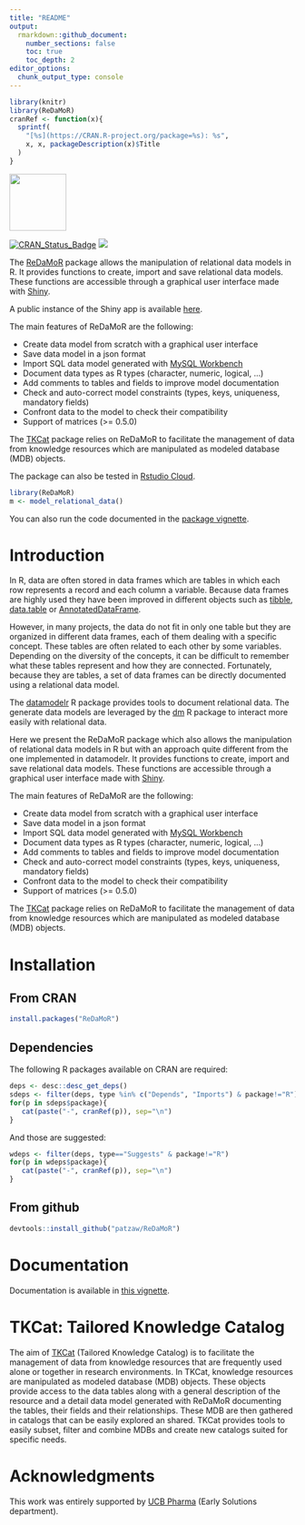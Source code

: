```yaml
---
title: "README"
output:
  rmarkdown::github_document:
    number_sections: false
    toc: true
    toc_depth: 2
editor_options: 
  chunk_output_type: console
---
```


```r
library(knitr)
library(ReDaMoR)
cranRef <- function(x){
  sprintf(
    "[%s](https://CRAN.R-project.org/package=%s): %s",
    x, x, packageDescription(x)$Title
  )
}
```

<img src="https://github.com/patzaw/ReDaMoR/raw/master/supp/logo/ReDaMoR.png" width="100px"/>

[![CRAN_Status_Badge](https://www.r-pkg.org/badges/version/ReDaMoR)](https://cran.r-project.org/package=ReDaMoR)
[![](https://cranlogs.r-pkg.org/badges/ReDaMoR)](https://cran.r-project.org/package=ReDaMoR)

The [ReDaMoR](https://patzaw.github.io/ReDaMoR/) package allows the manipulation
of relational data models in R. It
provides functions to create, import and save relational data models. These
functions are accessible through a graphical user interface made with
[Shiny](https://shiny.posit.co/).

A public instance of the Shiny app is available
[here](https://pgodard.shinyapps.io/ReDaMoR).

The main features of ReDaMoR are the following:

-   Create data model from scratch with a graphical user interface
-   Save data model in a json format
-   Import SQL data model generated with [MySQL
    Workbench](https://www.mysql.com/products/workbench/)
-   Document data types as R types (character, numeric, logical, ...)
-   Add comments to tables and fields to improve model documentation
-   Check and auto-correct model constraints (types, keys, uniqueness, mandatory
    fields)
-   Confront data to the model to check their compatibility
-   Support of matrices (\>= 0.5.0)

The [TKCat](https://patzaw.github.io/TKCat/) package relies on ReDaMoR to
facilitate the management of data from knowledge resources which are manipulated
as modeled database (MDB) objects.

The package can also be tested in [Rstudio
Cloud](https://rstudio.cloud/project/1033803).

```r
library(ReDaMoR)
m <- model_relational_data()
```

You can also run the code documented in the [package
vignette](https://patzaw.github.io/ReDaMoR/articles/ReDaMoR.html).

# Introduction

In R, data are often stored in data frames which are tables in which each row
represents a record and each column a variable. Because data frames are highly
used they have been improved in different objects such as
[tibble](https://tibble.tidyverse.org/),
[data.table](https://rdatatable.gitlab.io/data.table/) or
[AnnotatedDataFrame](https://bioconductor.org/packages/release/bioc/html/Biobase.html).

However, in many projects, the data do not fit in only one table but they are
organized in different data frames, each of them dealing with a specific
concept. These tables are often related to each other by some variables.
Depending on the diversity of the concepts, it can be difficult to remember what
these tables represent and how they are connected. Fortunately, because they are
tables, a set of data frames can be directly documented using a relational data
model.

The [datamodelr](https://github.com/bergant/datamodelr) R package provides tools
to document relational data. The generate data models are leveraged by the
[dm](https://github.com/cynkra/dm) R package to interact more easily with
relational data.

Here we present the ReDaMoR package which also allows the manipulation of
relational data models in R but with an approach quite different from the one
implemented in datamodelr. It provides functions to create, import and save
relational data models. These functions are accessible through a graphical user
interface made with [Shiny](https://shiny.posit.co/).

The main features of ReDaMoR are the following:

-   Create data model from scratch with a graphical user interface
-   Save data model in a json format
-   Import SQL data model generated with [MySQL
    Workbench](https://www.mysql.com/products/workbench/)
-   Document data types as R types (character, numeric, logical, ...)
-   Add comments to tables and fields to improve model documentation
-   Check and auto-correct model constraints (types, keys, uniqueness, mandatory
    fields)
-   Confront data to the model to check their compatibility
-   Support of matrices (\>= 0.5.0)

The [TKCat](https://patzaw.github.io/TKCat/) package relies on ReDaMoR to
facilitate the management of data from knowledge resources which are manipulated
as modeled database (MDB) objects.

# Installation

## From CRAN

```r
install.packages("ReDaMoR")
```

## Dependencies

The following R packages available on CRAN are required:

```r
deps <- desc::desc_get_deps()
sdeps <- filter(deps, type %in% c("Depends", "Imports") & package!="R")
for(p in sdeps$package){
   cat(paste("-", cranRef(p)), sep="\n")
}
```

And those are suggested:

```r
wdeps <- filter(deps, type=="Suggests" & package!="R")
for(p in wdeps$package){
   cat(paste("-", cranRef(p)), sep="\n")
}
```

## From github

```r
devtools::install_github("patzaw/ReDaMoR")
```

# Documentation

Documentation is available
in [this vignette](https://patzaw.github.io/ReDaMoR/articles/ReDaMoR.html).

# TKCat: Tailored Knowledge Catalog

The aim of [TKCat](https://patzaw.github.io/TKCat/) (Tailored Knowledge Catalog)
is to facilitate the management of data from knowledge resources that are
frequently used alone or together in research environments. In TKCat, knowledge
resources are manipulated as modeled database (MDB) objects. These objects
provide access to the data tables along with a general description of the
resource and a detail data model generated with ReDaMoR documenting the tables,
their fields and their relationships. These MDB are then gathered in catalogs
that can be easily explored an shared. TKCat provides tools to easily subset,
filter and combine MDBs and create new catalogs suited for specific needs.

# Acknowledgments

This work was entirely supported by [UCB Pharma](https://www.ucb.com/) (Early
Solutions department).
